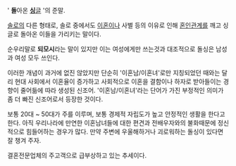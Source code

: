 ' '''돌'''아온 [[싱글|'''싱'''글]] '의 준말.

[[솔로]]의 다른 형태로, 솔로 중에서도 [[이혼]]이나 사별 등의 이유로 인해 [[혼인]]관계를 깨고 싱글로 돌아온 이들을 가리키는 말이다.

순우리말로 '''되모시'''라는 말이 있지만 이는 여성에게만 쓰는것과 대조적으로 돌싱은 남성과 여성 모두 쓰인다.

이러한 개념이 과거에 없진 않았지만 단순히 '이혼남/이혼녀'로만 지칭되었던 때와는 달리 현대 사회에서 이혼율이 증가하고 사회적으로 이혼을 결함이나 하자로 받아들이는 경향이 줄어듦에 따라 생성된 신조어. '이혼남/이혼녀'라는 단어가 가진 부정적인 의미가 좀 더 빠진 신조어로서 등장한 것이다.

보통 20대 ~ 50대가 주를 이루며, 보통 경제적 자립도가 높고 안정적인 생활을 한다고 한다. 아직 우리나라에 만연한 이혼남녀들에 대한 편견과 전배우자와의 불화때문에 정신적으로 힘들어하는 경우가 많다. 만약 주변에 우울해하거나 괴로워하는 돌싱이 있다면 잘 챙겨 주자.

결혼전문업체의 주고객으로 급부상하고 있는 추세이다.
